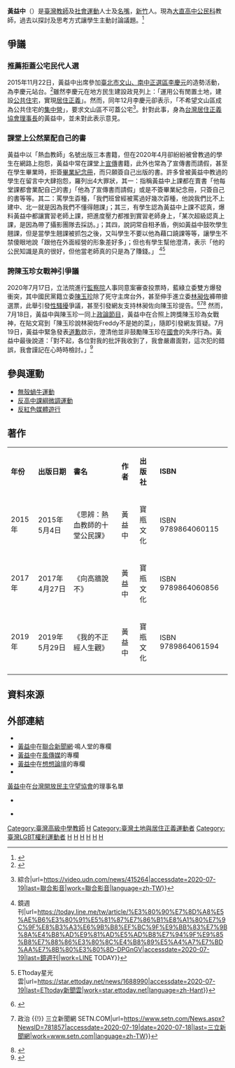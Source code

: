 {{Infobox_Person
| name=黃益中
| box_width= 
| 台語白話字=
| english_names= 
| birth_name=
| image=
| sex= 男
| nationality =  {{ROC}}
| party = 
| residence ={{TWN}}[[臺北市|臺北市]]
| birth_date= {{bda|1979|2|17}}
| birth_place={{ROC|臺灣省}}[[新竹縣|新竹縣]][[新竹市_(縣轄市)|新竹市]]
| ethnicity =
| language=
| occupation= [[臺北市立大直高級中學|臺北市立大直高級中學]]公民科教師
| period = 
| parents = 
| relatives = 
| spouse ={{marriage|Diana|2016||reason=divorced}}<ref>{{cite news|url=http://www.appledaily.com.tw/realtimenews/article/new/20161127/998891/|title=恭喜！「同志天菜」教師黃益中結婚了|author=吳祥瑞|publisher=蘋果日報|date=2016-11-27|language=zh-tw}}</ref>
| known for = 
| religion = 
| education=
| educate=
*[[國立臺灣師範大學|國立臺灣師範大學]]公民訓育學系[[學士|學士]]
*[[國立政治大學|國立政治大學]]東亞研究所[[碩士|碩士]]
| past = 
*[[公民教師行動聯盟|公民教師行動聯盟]]發言人
*[[台灣居住正義協會|台灣居住正義協會]]理事長
*[[台灣開放民主守望協會|台灣開放民主守望協會]]第一任理事
參與運動
*[[無殼蝸牛運動|無殼蝸牛運動]]
*[[反高中課綱微調運動|反高中課綱微調運動]]
*[[反紅色媒體遊行|反紅色媒體遊行]]
| work = 
*《思辨：熱血教師的十堂公民課》
*《向高牆說不》
*《我的不正經人生觀》
| award = 
}}

'''黃益中'''（{{bd|1979年|2月17日||}}）是[[臺灣|臺灣]][[教師|教師]]及[[社會運動|社會運動]]人士及[[名嘴|名嘴]]，[[新竹市|新竹]]人。現為[[大直高中|大直高中]][[公民教育|公民科]]教師，過去以探討及思考方式讓學生主動討論議題。<ref>{{cite news|url=http://www.storm.mg/lifestyle/52075|title=「10年內我來當部長！」從課堂教進街頭，熱血教師火力全開!|author=陳怡杰|publisher=[[風傳媒|風傳媒]]|date=2015-06-05|language=zh-tw}}</ref>

== 爭議 ==

=== 推薦拒蓋公宅民代人選 ===
2015年11月22日，黃益中出席參加[[臺北市第八選舉區_(立法委員)|臺北市文山、南中正選區]][[李慶元|李慶元]]的造勢活動，為李慶元站台。<ref>{{Cite web|title=進攻馬英九的老巢 李慶元文山後援會成立 強調新頭腦進國會 打破國民黨的長期壟斷 給第三勢力機會|url=http://www.touchmedia.tw/?p=350769|accessdate=2020-07-19|date=2015-11-21|work=指傳媒|language=zh-TW}}</ref>雖然李慶元在地方民生建設政見列上：「運用公有閒置土地，建設[[公共住宅|公共住宅]]，實現[[居住正義|居住正義]]」。然而，同年12月李慶元卻表示，「不希望文山區成為公共住宅的[[集中營|集中營]]」，要求文山區不可蓋公宅<ref>{{Cite web|title=李慶元曾批公宅集中營 柯尷尬：會檢討 {{!}} 綜合|url=https://video.udn.com/news/415264|accessdate=2020-07-19|last=聯合影音|work=聯合影音|language=zh-TW}}</ref>。針對此事，身為[[台灣居住正義協會|台灣居住正義協會]][[理事長|理事長]]的黃益中，並未對此表示意見。

=== 課堂上公然業配自己的書 ===
黃益中以「熱血教師」名號出版三本書籍，但在2020年4月卻紛紛被曾教過的學生在網路上抱怨，黃益中常在課堂上[[宣传|宣傳]]書籍，此外也常為了宣傳書而請假，甚至在學生畢業時，拒簽[[畢業紀念冊|畢業紀念冊]]，而只願簽自己出版的書。許多曾被黃益中教過的學生在留言中大肆抱怨，羅列出4大罪狀，其一：指稱黃益中上課都在賣書「他每堂課都會業配自己的書」「他為了宣傳書而請假」或是不簽畢業紀念冊，只簽自己的書等等。其二：罵學生孬種，「我們班曾經被罵過好幾次孬種，他說我們比不上建中、北一就是因為我們不懂得翹課」；其三，有學生認為黃益中上課不認真，爆料黃益中都讓實習老師上課，把進度壓力都推到實習老師身上，「某次超級認真上課，是因為帶了攝影團隊去採訪。」；其四，說詞常自相矛盾，例如黃益中鼓吹學生翹課，但是當學生翹課被抓包之後，又叫學生不要以他為藉口蹺課等等，讓學生不禁傻眼地說「跟他在外面經營的形象差好多」；但也有學生幫他澄清，表示「他的公民知識是真的很好，但他當老師真的只是為了賺錢。」 <ref>{{Cite web|title=【獨家】假熱血真賣書？黃益中遭學生酸爆「三大罪狀」 {{!}} 鏡週刊|url=https://today.line.me/tw/article/%E3%80%90%E7%8D%A8%E5%AE%B6%E3%80%91%E5%81%87%E7%86%B1%E8%A1%80%E7%9C%9F%E8%B3%A3%E6%9B%B8%EF%BC%9F%E9%BB%83%E7%9B%8A%E4%B8%AD%E9%81%AD%E5%AD%B8%E7%94%9F%E9%85%B8%E7%88%86%E3%80%8C%E4%B8%89%E5%A4%A7%E7%BD%AA%E7%8B%80%E3%80%8D-DPGnGV|accessdate=2020-07-19|last=鏡週刊|work=LINE TODAY}}</ref><ref>{{Cite web|title=黃益中上課就業配又罵學生孬種！ 遭酸「窮得只剩奶」3大罪狀曝光 {{!}} ETtoday星光雲|url=https://star.ettoday.net/news/1688990|accessdate=2020-07-19|last=ETtoday新聞雲|work=star.ettoday.net|language=zh-Hant}}</ref>

=== 誇陳玉珍女戰神引爭議 ===
2020年7月17日，立法院進行[[監察院|監察院]]人事同意案審查投票時，藍綠立委雙方爆發衝突，其中國民黨籍立委[[陳玉珍|陳玉珍]]除了死守主席台外，甚至伸手進立委[[林昶佐|林昶佐]]褲帶搶選票，此舉引發[[性騷擾|性騷擾]]爭議，甚至引發網友支持林昶佐向陳玉珍提告。<ref>{{Cite web|title=陳玉珍屢傳吃男立委豆腐 林靜儀剖析：女性也不能性騷擾男性！ - 政治 - 自由時報電子報|url=https://news.ltn.com.tw/news/politics/breakingnews/3231913|accessdate=2020-07-19|date=2020-07-17|last=自由時報電子報|work=自由電子報|language=zh-TW}}</ref><ref>{{Cite web|title=陳玉珍伸手林昶佐褲袋 王瑞德難苟同問這句…下場會怎樣？ {{!}} 政治 {{!}} 三立新聞網 SETN.COM|url=https://www.setn.com/News.aspx?NewsID=781857|accessdate=2020-07-19|date=2020-07-18|last=三立新聞網|work=www.setn.com|language=zh-TW}}</ref><ref>{{Cite web|title=陳玉珍手伸林昶佐褲袋搶選票 邱議瑩遭葉毓蘭扯髮|url=https://tw.news.yahoo.com/%E9%99%B3%E7%8E%89%E7%8F%8D%E6%89%8B%E4%BC%B8%E6%9E%97%E6%98%B6%E4%BD%90%E8%A4%B2%E8%A2%8B%E6%90%B6%E9%81%B8%E7%A5%A8-%E9%82%B1%E8%AD%B0%E7%91%A9%E9%81%AD%E8%91%89%E6%AF%93%E8%98%AD%E6%89%AF%E9%AB%AE-063924751.html|accessdate=2020-07-19|work=tw.news.yahoo.com|language=zh-TW}}</ref> 然而，7月18日，黃益中與陳玉珍一同上[[政論節目|政論節目]]，黃益中在合照上誇獎陳玉珍為女戰神，在貼文寫到「陳玉珍說林昶佐Freddy不是她的菜」，隨即引發網友質疑。7月19日，黃益中緊急發表[[道歉|道歉]]啟示，澄清他並非鼓勵陳玉珍在[[國會|國會]]的失序行為。黃益中最後說道：「對不起，各位對我的批評我收到了，我會嚴肅面對，這次犯的錯誤，我會謹記在心時時檢討。」<ref>{{Cite web|title=誇陳玉珍女戰神惹怒網 黃益中急道歉|url=https://tw.news.yahoo.com/%E8%AA%87%E9%99%B3%E7%8E%89%E7%8F%8D%E5%A5%B3%E6%88%B0%E7%A5%9E%E6%83%B9%E6%80%92%E7%B6%B2-%E9%BB%83%E7%9B%8A%E4%B8%AD%E9%81%93%E6%AD%89%E4%BA%86-022514685.html|accessdate=2020-07-19|work=tw.news.yahoo.com|language=zh-TW}}</ref>

==參與運動==
*[[無殼蝸牛運動|無殼蝸牛運動]]
*[[反高中課綱微調運動|反高中課綱微調運動]]
*[[反紅色媒體遊行|反紅色媒體遊行]]

== 著作 ==
{| class="wikitable"
|-align=center
| '''年份''' ||'''出版日期'''|| '''書名''' || '''作者''' || '''出版社''' || '''ISBN'''
|-
|2015年|| 2015年5月4日 ||《思辨：熱血教師的十堂公民課》||黃益中||寶瓶文化||ISBN 9789864060115
|-
|2017年|| 2017年4月27日 ||《向高牆說不》||黃益中||寶瓶文化||ISBN 9789864060856
|-
|2019年|| 2019年5月29日 ||《我的不正經人生觀》||黃益中||寶瓶文化||ISBN 9789864061594
|-
|}

==資料來源==
{{REFLIST}}

==外部連結==
*{{facebook|黃益中-100001438514852|黃益中}}
*[http://opinion.udn.com/author/articles/1180 黃益中]在[[聯合新聞網|聯合新聞網]]‧鳴人堂的專欄
*[http://www.storm.mg/authors/31288/%E9%BB%83%E7%9B%8A%E4%B8%AD 黃益中]在[[風傳媒|風傳媒]]的專欄
*[http://www.thinkingtaiwan.com/author/3988 黃益中]在[[想想論壇|想想論壇]]的專欄
*
[https://todo-a.tw/index.php/member_info/ 黃益中]在[[台灣開放民主守望協會|台灣開放民主守望協會]]的理事名單
*
{{反高中課綱微調運動}}
*
{{Portal bar|台灣|社會|政治|LGBT|教育|人物}}

[[Category:臺灣高級中學教師|Category:臺灣高級中學教師]]
[[Category:反高中課綱微調運動參與者|H]]
[[Category:臺灣土地與居住正義運動者|Category:臺灣土地與居住正義運動者]]
[[Category:臺灣LGBT權利運動者|Category:臺灣LGBT權利運動者]]
[[Category:國立政治大學校友|H]]
[[Category:國立臺灣師範大學校友|H]]
[[Category:國立新竹高級中學校友|H]]
[[Category:台灣時事評論員|H]]
[[Category:新竹市人|H]]
[[Category:黄姓|H]]